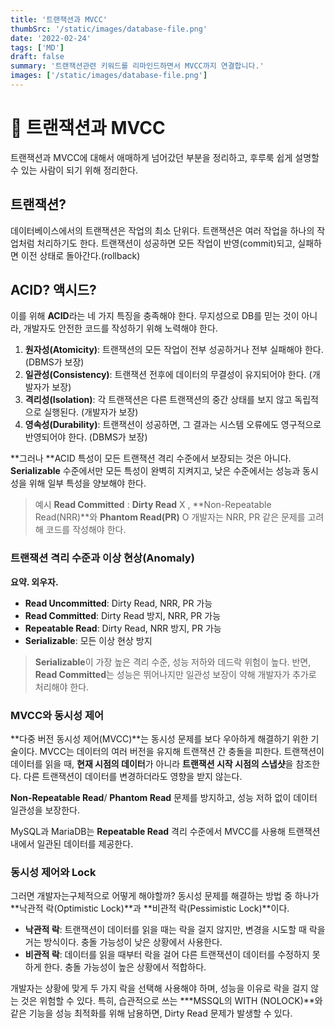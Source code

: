 ```yaml
---
title: '트랜잭션과 MVCC'
thumbSrc: '/static/images/database-file.png'
date: '2022-02-24'
tags: ['MD']
draft: false
summary: '트랜잭션관련 키워드를 리마인드하면서 MVCC까지 연결합니다.'
images: ['/static/images/database-file.png']
---
```


# 📌 트랜잭션과 MVCC

트랜잭션과 MVCC에 대해서 애매하게 넘어갔던 부분을 정리하고, 후루룩 쉽게 설명할 수 있는 사람이 되기 위해 정리한다.

## 트랜잭션?
데이터베이스에서의 트랜잭션은 작업의 최소 단위다. 
트랜잭션은 여러 작업을 하나의 작업처럼 처리하기도 한다. 
트랜잭션이 성공하면 모든 작업이 반영(commit)되고, 실패하면 이전 상태로 돌아간다.(rollback) 

## ACID? 액시드?
이를 위해 **ACID**라는 네 가지 특징을 충족해야 한다. 
무지성으로 DB를 믿는 것이 아니라, 개발자도 안전한 코드를 작성하기 위해 노력해야 한다.

1. **원자성(Atomicity)**: 트랜잭션의 모든 작업이 전부 성공하거나 전부 실패해야 한다. (DBMS가 보장)
2. **일관성(Consistency)**: 트랜잭션 전후에 데이터의 무결성이 유지되어야 한다. (개발자가 보장)
3. **격리성(Isolation)**: 각 트랜잭션은 다른 트랜잭션의 중간 상태를 보지 않고 독립적으로 실행된다. (개발자가 보장)
4. **영속성(Durability)**: 트랜잭션이 성공하면, 그 결과는 시스템 오류에도 영구적으로 반영되어야 한다. (DBMS가 보장)

**그러나 **ACID 특성이 모든 트랜잭션 격리 수준에서 보장되는 것은 아니다. 
**Serializable** 수준에서만 모든 특성이 완벽히 지켜지고, 낮은 수준에서는 성능과 동시성을 위해 일부 특성을 양보해야 한다. 

> 예시
> **Read Committed** :  **Dirty Read**  X ,  **Non-Repeatable Read(NRR)**와 **Phantom Read(PR)** O 
>  개발자는 NRR, PR 같은 문제를 고려해 코드를 작성해야 한다.

### 트랜잭션 격리 수준과 이상 현상(Anomaly)

**요약. 외우자.** 

- **Read Uncommitted**: Dirty Read, NRR, PR 가능
- **Read Committed**: Dirty Read 방지, NRR, PR 가능
- **Repeatable Read**: Dirty Read, NRR 방지, PR 가능
- **Serializable**: 모든 이상 현상 방지

> **Serializable**이 가장 높은 격리 수준, 성능 저하와 데드락 위험이 높다.
> 반면, **Read Committed**는 성능은 뛰어나지만 일관성 보장이 약해 개발자가 추가로 처리해야 한다.

### MVCC와 동시성 제어

**다중 버전 동시성 제어(MVCC)**는 동시성 문제를 보다 우아하게 해결하기 위한 기술이다. 
MVCC는 데이터의 여러 버전을 유지해 트랜잭션 간 충돌을 피한다. 
트랜잭션이 데이터를 읽을 때, **현재 시점의 데이터**가 아니라 **트랜잭션 시작 시점의 스냅샷**을 참조한다.
다른 트랜잭션이 데이터를 변경하더라도 영향을 받지 않는다.

**Non-Repeatable Read**/ **Phantom Read**  문제를 방지하고, 
성능 저하 없이 데이터 일관성을 보장한다. 

MySQL과 MariaDB는 **Repeatable Read** 격리 수준에서 MVCC를 사용해 트랜잭션 내에서 일관된 데이터를 제공한다. 

### 동시성 제어와 Lock

그러면 개발자는구체적으로  어떻게 해야할까? 동시성 문제를 해결하는 방법 중 하나가 **낙관적 락(Optimistic Lock)**과 **비관적 락(Pessimistic Lock)**이다.

- **낙관적 락**: 트랜잭션이 데이터를 읽을 때는 락을 걸지 않지만, 변경을 시도할 때 락을 거는 방식이다. 충돌 가능성이 낮은 상황에서 사용한다.
- **비관적 락**: 데이터를 읽을 때부터 락을 걸어 다른 트랜잭션이 데이터를 수정하지 못하게 한다. 충돌 가능성이 높은 상황에서 적합하다.

개발자는 상황에 맞게 두 가지 락을 선택해 사용해야 하며, 성능을 이유로 락을 걸지 않는 것은 위험할 수 있다. 
특히, 습관적으로 쓰는 ***MSSQL의 WITH (NOLOCK)**와 같은 기능을 성능 최적화를 위해 남용하면, Dirty Read 문제가 발생할 수 있다.
